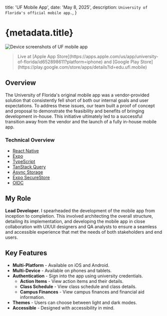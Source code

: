 
  title: 'UF Mobile App',
  date: 'May 8, 2025',
  description: `University of Florida's official mobile app.`,
}

# {metadata.title}

<div className={cn('mx-0 md:-mx-20')}>
  <Image
    src={UfMobileApp}
    alt='Device screenshots of UF mobile app'
    priority={true}
  />
</div>

<blockquote
  className={cn('[&_*]:before:content-none [&_*]:after:content-none')}
>
  <Subheading>
    Live at [Apple App
    Store](https://apps.apple.com/us/app/university-of-florida/id652898611?platform=iphone)
    and [Google Play
    Store](https://play.google.com/store/apps/details?id=edu.ufl.mobile)
  </Subheading>
</blockquote>

## Overview

The University of Florida's original mobile app was a vendor-provided solution that consistently fell short of both our internal goals and user expectations. To address these issues, our team built a proof of concept and proposal to demonstrate the feasibility and benefits of bringing development in-house. This initiative ultimately led to a successful transition away from the vendor and the launch of a fully in-house mobile app.

### Technical Overview

- [React Native](https://reactnative.dev)
- [Expo](https://expo.dev)
- [TypeScript](https://www.typescriptlang.org)
- [TanStack Query](https://tanstack.com/query/latest)
- [Async Storage](https://react-native-async-storage.github.io/async-storage/)
- [Expo SecureStore](https://docs.expo.dev/versions/latest/sdk/securestore/)
- [OIDC](https://openid.net/connect/)

## My Role

**Lead Developer**. I spearheaded the development of the mobile app from inception to completion. This involved architecting the overall structure, detailing its implementation, and developing the mobile app in close collaboration with UX/UI designers and QA analysts to ensure a seamless and accessible experience that met the needs of both stakeholders and end users.

## Key Features

- **Multi-Platform** - Available on iOS and Android.
- **Multi-Device** - Available on phones and tablets.
- **Authentication** - Sign into the app using university credentials.
  - **Action Items** - View action items and their details.
  - **Class Schedule** - View class schedule and class details.
  - **Campus Finances** - View campus finances and financial aid information.
- **Themes** - Users can choose between light and dark modes.
- **Accessible** - Designed with accessibility in mind.
